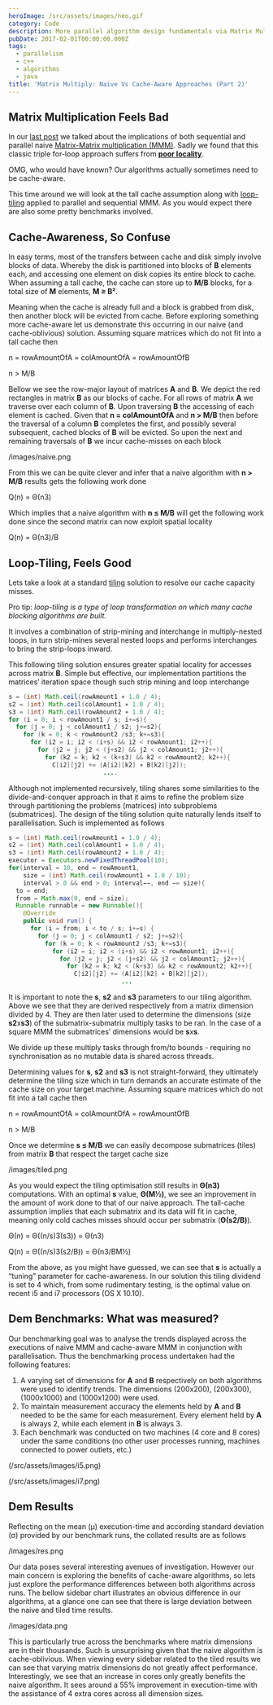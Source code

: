 ```yaml
---
heroImage: /src/assets/images/neo.gif
category: Code
description: More parallel algorithm design fundamentals via Matrix Multiplication
pubDate: 2017-02-01T00:00:00.000Z
tags:
  - parallelism
  - c++
  - algorithms
  - java
title: 'Matrix Multiply: Naive Vs Cache-Aware Approaches (Part 2)'
---
```


## Matrix Multiplication Feels Bad

In our [last post](/blog/2015/06/07/matrix-multiply-naive-vs-cache-aware-approaches-1/) we talked about the implications of both sequential and parallel naive [Matrix-Matrix multiplication (MMM)](http://en.wikipedia.org/wiki/Matrix_multiplication). Sadly we found that this classic triple for-loop approach suffers from **[poor locality](http://en.wikipedia.org/wiki/Locality_of_reference)**.

OMG, who would have known? Our algorithms actually sometimes need to be cache-aware.

This time around we will look at the tall cache assumption along with [loop-tiling](https://en.wikipedia.org/wiki/Loop_tiling) applied to parallel and sequential MMM. As you would expect there are also some pretty benchmarks involved.

## Cache-Awareness, So Confuse

In easy terms, most of the transfers between cache and disk simply involve blocks of data. Whereby the disk is partitioned into blocks of **B** elements each, and accessing one element on disk copies its entire block to cache. When assuming a tall cache, the cache can store up to **M/B** blocks, for a total size of **M** elements, **M ≥ B²**.

Meaning when the cache is already full and a block is grabbed from disk, then another block will be evicted from cache. Before exploring something more cache-aware let us demonstrate this occurring in our naive (and cache-oblivious) solution. Assuming square matrices which do not fit into a tall cache then

n = rowAmountOfA = colAmountOfA = rowAmountOfB

n > M/B

Bellow we see the row-major layout of matrices **A** and **B**. We depict the red rectangles in matrix **B** as our blocks of cache. For all rows of matrix **A** we traverse over each column of **B**. Upon traversing **B** the accessing of each element is cached. Given that **n = colAmountOfA** and **n > M/B** then before the traversal of a column **B** completes the first, and possibly several subsequent, cached blocks of **B** will be evicted. So upon the next and remaining traversals of **B** we incur cache-misses on each block

/images/naive.png

From this we can be quite clever and infer that a naive algorithm with **n > M/B** results gets the following work done

Q(n) = Θ(n3)

Which implies that a naive algorithm with **n ≤ M/B** will get the following work done since the second matrix can now exploit spatial locality

Q(n) = Θ(n3)/B

## Loop-Tiling, Feels Good

Lets take a look at a standard [tiling](https://en.wikipedia.org/wiki/Loop_tiling) solution to resolve our cache capacity misses.

Pro tip: _loop-tiling is a type of loop transformation on which many cache blocking algorithms are built._

It involves a combination of strip-mining and interchange in multiply-nested loops, in turn strip-mines several nested loops and performs interchanges to bring the strip-loops inward.

This following tiling solution ensures greater spatial locality for accesses across matrix **B**. Simple but effective, our implementation partitions the matrices’ iteration space though such strip mining and loop interchange

```java
s = (int) Math.ceil(rowAmount1 ∗ 1.0 / 4);
s2 = (int) Math.ceil(colAmount1 ∗ 1.0 / 4);
s3 = (int) Math.ceil(rowAmount2 ∗ 1.0 / 4);
for (i = 0; i < rowAmount1 / s; i+=s){
  for (j = 0; j < colAmount1 / s2; j+=s2){
    for (k = 0; k < rowAmount2 /s3; k+=s3){
      for (i2 = i; i2 < (i+s) && i2 < rowAmount1; i2++){
        for (j2 = j; j2 < (j+s2) && j2 < colAmount1; j2++){
          for (k2 = k; k2 < (k+s3) && k2 < rowAmount2; k2++){
            C[i2][j2] += (A[i2][k2] ∗ B[k2][j2]);
                          ....
```

Although not implemented recursively, tiling shares some similarities to the divide-and-conquer approach in that it aims to refine the problem size through partitioning the problems (matrices) into subproblems (submatrices). The design of the tiling solution quite naturally lends itself to parallelisation. Such is implemented as follows

```java
s = (int) Math.ceil(rowAmount1 ∗ 1.0 / 4);
s2 = (int) Math.ceil(colAmount1 ∗ 1.0 / 4);
s3 = (int) Math.ceil(rowAmount2 ∗ 1.0 / 4);
executor = Executors.newFixedThreadPool(10);
for(interval = 10, end = rowAmount1,
    size = (int) Math.ceil(rowAmount1 ∗ 1.0 / 10);
    interval > 0 && end > 0; interval−−, end −= size){
  to = end;
  from = Math.max(0, end − size);
  Runnable runnable = new Runnable(){
    @Override
    public void run() {
      for (i = from; i < to / s; i+=s) {
        for (j = 0; j < colAmount1 / s2; j+=s2){
          for (k = 0; k < rowAmount2 /s3; k+=s3){
            for (i2 = i; i2 < (i+s) && i2 < rowAmount1; i2++){
              for (j2 = j; j2 < (j+s2) && j2 < colAmount1; j2++){
                for (k2 = k; k2 < (k+s3) && k2 < rowAmount2; k2++){
                  C[i2][j2] += (A[i2][k2] ∗ B[k2][j2]);
                               ...
```

It is important to note the **s**, **s2** and **s3** parameters to our tiling algorithm. Above we see that they are derived respectively from a matrix dimension divided by 4. They are then later used to determine the dimensions (size **s2**x**s3**) of the submatrix-submatrix multiply tasks to be ran. In the case of a square MMM the submatrices’ dimensions would be **s**x**s**.

We divide up these multiply tasks through from/to bounds - requiring no synchronisation as no mutable data is shared across threads.

Determining values for **s**, **s2** and **s3** is not straight-forward, they ultimately determine the tiling size which in turn demands an accurate estimate of the cache size on your target machine. Assuming square matrices which do not fit into a tall cache then

n = rowAmountOfA = colAmountOfA = rowAmountOfB

n > M/B

Once we determine **s ≤ M/B** we can easily decompose submatrices (tiles) from matrix **B** that respect the target cache size

/images/tiled.png

As you would expect the tiling optimisation still results in **Θ(n3)** computations. With an optimal **s** value, **Θ(M½)**, we see an improvement in the amount of work done to that of our naive approach. The tall-cache assumption implies that each submatrix and its data will fit in cache, meaning only cold caches misses should occur per submatrix (**Θ(s2/B)**).

Θ(n) = Θ((n/s)3(s3)) = Θ(n3)

Q(n) = Θ((n/s)3(s2/B)) = Θ(n3/BM½)

From the above, as you might have guessed, we can see that **s** is actually a “tuning” parameter for cache-awareness. In our solution this tiling dividend is set to 4 which, from some rudimentary testing, is the optimal value on recent i5 and i7 processors (OS X 10.10).

## Dem Benchmarks: What was measured?

Our benchmarking goal was to analyse the trends displayed across the executions of naive MMM and cache-aware MMM in conjunction with parallelisation. Thus the benchmarking process undertaken had the following features:

1. A varying set of dimensions for **A** and **B** respectively on both algorithms were used to identify trends. The dimensions (200x200), (200x300), (1000x1000) and (1000x1200) were used.
2. To maintain measurement accuracy the elements held by **A** and **B** needed to be the same for each measurement. Every element held by **A** is always 2, while each element in **B** is always 3.
3. Each benchmark was conducted on two machines (4 core and 8 cores) under the same conditions (no other user processes running, machines connected to power outlets, etc.)

(/src/assets/images/i5.png)

(/src/assets/images/i7.png)

## Dem Results

Reflecting on the mean (μ) execution-time and according standard deviation (σ) provided by our benchmark runs, the collated results are as follows

/images/res.png

Our data poses several interesting avenues of investigation. However our main concern is exploring the benefits of cache-aware algorithms, so lets just explore the performance differences between both algorithms across runs. The bellow sidebar chart illustrates an obvious difference in our algorithms, at a glance one can see that there is large deviation between the naive and tiled time results.

/images/data.png

This is particularly true across the benchmarks where matrix dimensions are in their thousands. Such is unsurprising given that the naive algorithm is cache-oblivious. When viewing every sidebar related to the tiled results we can see that varying matrix dimensions do not greatly affect performance. Interestingly, we see that an increase in cores only greatly benefits the naive algorithm. It sees around a 55% improvement in execution-time with the assistance of 4 extra cores across all dimension sizes.
